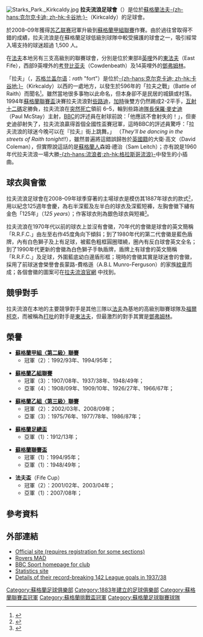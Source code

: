 {{noteTA|G1=足球|
|T=zh-hans:拉夫流浪足球俱乐部; zh-hk:拉夫流浪足球會; zh-tw: 拉夫流浪者足球俱樂部;
|1=zh-hans:拉夫流浪足球俱乐部; zh-hk:拉夫流浪足球會; zh-tw: 拉夫流浪者足球俱樂部;
}}
{{Infobox Football club
| clubname    = 拉夫流浪<br />''Raith Rovers''
| image       = [[File:RaithRovers_Logo.png|180px]]
| fullname    = 拉夫流浪足球會<br />Raith Rovers Football Club
| nickname    = 流浪者（''The Rovers''）
| founded     = 1883年
| ground      = [[斯塔克公園球場|斯塔克公園球場]]（Stark's Park）
| city        = [[柯科迪|-{zh-hans:克尔克卡迪; zh-hk:卡谷地;}-]]
| capacity    = 8,867
| chairman    = Alan Young
| manager     = {{tsl|en|Barry Smith (footballer, born 1974)|Barry Smith}}
| league      = [[蘇格蘭足球冠軍聯賽|蘇格蘭足球冠軍聯賽]]
| season      = 2021–22
| position    = 蘇冠，第 5 位
| website     = https://web.archive.org/web/20150330201521/http://www.raithrovers.net/index.php
| pattern_la1=|pattern_b1=_whiteshoulders|pattern_sh1= _sides_on_white |pattern_so1=
| leftarm1=ffffff|body1=15317E|rightarm1=ffffff|shorts1=15317E|socks1=15317E
| pattern_la2=_whiteborder|pattern_b2=_blackhoops|pattern_ra2=_whiteborder|pattern_sh2=_black_thinstripe_color||pattern_so2=_top_on_black
| leftarm2=083F2C|body2=083F2C|rightarm2=083F2C|shorts2=083F2C|socks2=083F2C
| pattern_la3=_redshoulders|pattern_b3=_redshoulders|pattern_ra3=_redshoulders|pattern_sh3=_red stripes|pattern_so3=
| leftarm3=FFFFFF|body3=FFFFFF|rightarm3=FFFFFF|shorts3=FFFFFF|socks3=FFFFFF
}}
[[File:Starks_Park._Kirkcaldy.jpg|thumb]]
'''拉夫流浪足球會'''（{{lang-en|'''Raith Rovers Football Club'''}}）是位於[[蘇格蘭|蘇格蘭]][[法夫|法夫]][[柯科迪|-{zh-hans:克尔克卡迪; zh-hk:卡谷地;}-]]（Kirkcaldy）的足球會。

於2008–09年獲得[[蘇格蘭足球乙組聯賽|苏乙联赛]]冠軍升級到[[蘇格蘭足球甲組聯賽|蘇格蘭甲組聯賽]]作賽。由於過往曾取得不錯的成績，拉夫流浪是在蘇格蘭足球低級別球隊中較受擁護的球會之一，吸引經常入場支持的球迷超過 1,500 人。

在[[法夫|法夫]]本地另有三支高級別的聯賽球會，分別是位於東部8[[英哩|英哩]]外的[[East_Fife_F.C.|東法夫]]（East Fife），西部9英哩外的[[Cowdenbeath_F.C.|考登比亚夫]]（Cowdenbeath）及14英哩外的[[邓弗姆林足球俱乐部|鄧弗姆林]]。 

「拉夫」（{{lang-en|Raith}}，[[苏格兰盖尔语|苏格兰盖尔语]]：''rath'' "fort"）是位於[[克爾克卡迪|-{zh-hans:克尔克卡迪; zh-hk:卡谷地;}-]]（Kirkcaldy）以西的一處地方，以發生於596年的「拉夫之戰」（Battle of Raith）而聞名<small><ref>{{cite book |author=Kirkcaldy Civic Society |title=《Kirkcaldy Remembered》, 2nd edition |url=https://archive.org/details/kirkcaldyremembe0000kirk |year=2007  |isbn=9781845883867}}</ref></small>。雖然當地很多事物以此命名，但本身卻不是民居的城鎮或村落。1994年[[蘇格蘭聯賽盃|蘇格蘭聯賽盃]]決賽拉夫流浪對[[凯尔特人足球俱乐部|些路迪]]，[[加時賽|加時]]後雙方仍然踢成2-2平手，[[互射十二碼|互射十二碼]]定勝負，拉夫流浪在[[突然死亡|突然死亡]]領前 6–5，輪到些路迪[[隊長_(足球)|隊長]][[保羅·麥史迪|保羅·麥史迪]]（Paul McStay）主射，[[BBC|BBC]]的評述員在射球前說：「他應該不會射失的！」，但麥史迪卻射失了，拉夫流浪贏得首個全國性盃賽冠軍，這時BBC的評述員驚呼：「拉夫流浪的球迷今晚可以在『拉夫』街上跳舞。」 （''They'll be dancing in the streets of Raith tonight!!''），雖然普遍將這錯誤歸咎於[[英國人|英國籍]]的大衛·高文（David Coleman），但實際說這話的是[[蘇格蘭人|蘇格蘭人]]森姆·禮治（Sam Leitch）；亦有說是1960年代拉夫流浪一場大勝[[流浪者足球俱乐部|-{zh-hans:流浪者;zh-hk:格拉斯哥流浪}-]]中發生的小插曲。

== 球衣與會徽 ==
拉夫流浪足球會在2008–09年球季穿著的主場球衣是模仿其1887年球衣的款式<small><ref>{{cite web |language=en |url=http://www.historicalkits.co.uk/Scottish_Football_League/Raith_Rovers/Raith_Rovers.htm |title=Raith Rovers |publisher=historicalkits.co.uk |date= |accessdate=2009-05-26 |archive-date=2021-02-20 |archive-url=https://web.archive.org/web/20210220174039/http://www.historicalkits.co.uk/Scottish_Football_League/Raith_Rovers/Raith_Rovers.htm |dead-url=no }}</ref></small>，用以紀念125週年會慶，為右半深藍及左半白的球衣及深藍短褲，左胸會徽下繡有金色「125年」（''125 years''）；作客球衣則為銀色球衣與短褲<small><ref>{{cite web |language=en |url=http://www.footballshirtculture.com/200807131664/08/09-kits/raith-rovers-08-09-home-and-away-puma-kits.html |title=Raith Rovers 08/09 Home and Away Puma kits |publisher=Footballshirtculture.com |date=2008-07-13 |accessdate=2009-05-26 |deadurl=yes |archiveurl=https://web.archive.org/web/20080907060718/http://www.footballshirtculture.com/200807131664/08/09-kits/raith-rovers-08-09-home-and-away-puma-kits.html |archivedate=2008-09-07 }}</ref></small>。 

拉夫流浪在1970年代以前的球衣上並沒有會徽，70年代的會徽是球會的英文簡稱「R.R.F.C.」由左至右作45度角向下傾斜；到了1980年代的第二代會徽是藍色盾牌，內有白色獅子及上有足球，被藍色粗框圓圈環繞，圈內有反白球會英文全名；到了1990年代更新的會徽為白色獅子手執盾牌，盾牌上有球會的英文簡稱「R.R.F.C.」及足球，外圍藍底幼白邊盾形框；現時的會徽其實是球迷會的會徽，採用了前球迷會榮譽會長蒙路-費格遜（A.B.L Munro-Ferguson）的家族[[紋章|紋章]]而成；各個會徽的圖案可在[http://www.raithroversfc.com/cgi-bin/clubinfo.cgi?show=club_badge 拉夫流浪官網] {{Wayback|url=http://www.raithroversfc.com/cgi-bin/clubinfo.cgi?show=club_badge |date=20080217045232 }}中找到。

== 競爭對手 ==
拉夫流浪在本地的主要競爭對手是其他三隊以[[法夫|法夫]]為基地的高級別聯賽球隊及[[法尔科克足球俱乐部|福爾柯克]]，而被稱為[[同城德比|打吡]]的對手是[[東法夫足球會|東法夫]]，但最激烈的對手其實是[[邓弗姆林足球俱乐部|鄧弗姆林]]。

== 榮譽 ==
* '''[[蘇格蘭足球聯賽|蘇格蘭甲組〈第二級〉聯賽]]'''
** 冠軍（2）：1992/93年、1994/95年；

* '''[[蘇格蘭足球聯賽|蘇格蘭乙組聯賽]]'''
** 冠軍（3）：1907/08年、1937/38年、1948/49年；
** 亞軍（4）：1908/09年、1909/10年、1926/27年、1966/67年；

* '''[[蘇格蘭足球乙級聯賽|蘇格蘭乙組〈第三級〉聯賽]]'''
** 冠軍（2）：2002/03年、2008/09年；
** 亞軍（3）：1975/76年、1977/78年、1986/87年；

* '''[[蘇格蘭足總盃|蘇格蘭足總盃]]''' 
** 亞軍（1）：1912/13年；

* '''[[蘇格蘭聯賽盃|蘇格蘭聯賽盃]]''' 
** 冠軍（1）：1994/95年；
** 亞軍（1）：1948/49年；

* '''法夫盃'''（Fife Cup） 
** 冠軍（2）：2001/02年、2003/04年；
** 亞軍（1）：2007/08年；

== 參考資料 ==
{{reflist}}

== 外部連結 ==
* [http://www.raithroversfc.com/ Official site (requires registration for some sections)] {{Wayback|url=http://www.raithroversfc.com/ |date=20200119075243 }}
* [http://www.raithrovers-mad.co.uk/ Rovers MAD] {{Wayback|url=http://www.raithrovers-mad.co.uk/ |date=20210126004014 }}
* [http://news.bbc.co.uk/sport1/hi/football/teams/r/raith_rovers/default.stm BBC Sport homepage for club] {{Wayback|url=http://news.bbc.co.uk/sport1/hi/football/teams/r/raith_rovers/default.stm |date=20111126173440 }}
* [https://web.archive.org/web/20060906202009/http://freespace.virgin.net/colin.morrison/RRFC/ Statistics site]
* [http://www.footballsite.co.uk/Statistics/NonLeagueTables/SeasonResultsetc/1937-38RaithRovers.html Details of their record-breaking 142 League goals in 1937/38] {{Wayback|url=http://www.footballsite.co.uk/Statistics/NonLeagueTables/SeasonResultsetc/1937-38RaithRovers.html |date=20200812235521 }}

{{DEFAULTSORT:Raith Rovers F.C.}}
[[Category:蘇格蘭足球俱樂部|Category:蘇格蘭足球俱樂部]]
[[Category:1883年建立的足球俱樂部|Category:1883年建立的足球俱樂部]]
[[Category:蘇格蘭聯賽盃冠軍|Category:蘇格蘭聯賽盃冠軍]]
[[Category:蘇格蘭挑戰盃冠軍|Category:蘇格蘭挑戰盃冠軍]]
[[Category:蘇格蘭足球聯賽球隊|Category:蘇格蘭足球聯賽球隊]]